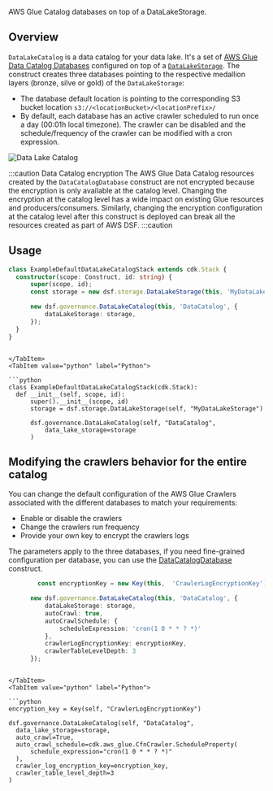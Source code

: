 [//]: # (This file is generated, do not modify directly, update the README.md in framework/src/governance)

AWS Glue Catalog databases on top of a DataLakeStorage.

## Overview

`DataLakeCatalog` is a data catalog for your data lake. It's a set of [AWS Glue Data Catalog Databases](https://docs.aws.amazon.com/glue/latest/dg/define-database.html) configured on top of a [`DataLakeStorage`](./data-lake-storage.mdx).
The construct creates three databases pointing to the respective medallion layers (bronze, silve or gold) of the `DataLakeStorage`:
- The database default location is pointing to the corresponding S3 bucket location `s3://<locationBucket>/<locationPrefix>/`
- By default, each database has an active crawler scheduled to run once a day (00:01h local timezone). The crawler can be disabled and the schedule/frequency of the crawler can be modified with a cron expression.

![Data Lake Catalog](../../../static/img/adsf-data-lake-catalog.png)

:::caution Data Catalog encryption
The AWS Glue Data Catalog resources created by the `DataCatalogDatabase` construct are not encrypted because the encryption is only available at the catalog level. Changing the encryption at the catalog level has a wide impact on existing Glue resources and producers/consumers. Similarly, changing the encryption configuration at the catalog level after this construct is deployed can break all the resources created as part of AWS DSF.
:::caution

## Usage

<Tabs>
  <TabItem value="typescript" label="TypeScript" default>

  ```typescript
  class ExampleDefaultDataLakeCatalogStack extends cdk.Stack {
    constructor(scope: Construct, id: string) {
        super(scope, id);
        const storage = new dsf.storage.DataLakeStorage(this, 'MyDataLakeStorage');

        new dsf.governance.DataLakeCatalog(this, 'DataCatalog', {
            dataLakeStorage: storage,
        });
    }
}
  ```
  
  ```mdx-code-block
  
  </TabItem>
  <TabItem value="python" label="Python">

  ```python
  class ExampleDefaultDataLakeCatalogStack(cdk.Stack):
    def __init__(self, scope, id):
        super().__init__(scope, id)
        storage = dsf.storage.DataLakeStorage(self, "MyDataLakeStorage")

        dsf.governance.DataLakeCatalog(self, "DataCatalog",
            data_lake_storage=storage
        )
  ```

  </TabItem>
</Tabs>

## Modifying the crawlers behavior for the entire catalog

You can change the default configuration of the AWS Glue Crawlers associated with the different databases to match your requirements:
* Enable or disable the crawlers
* Change the crawlers run frequency
* Provide your own key to encrypt the crawlers logs

The parameters apply to the three databases, if you need fine-grained configuration per database, you can use the [DataCatalogDatabase](./data-catalog-database) construct.

<Tabs>
  <TabItem value="typescript" label="TypeScript" default>

  ```typescript
          const encryptionKey = new Key(this,  'CrawlerLogEncryptionKey');

        new dsf.governance.DataLakeCatalog(this, 'DataCatalog', {
            dataLakeStorage: storage,
            autoCrawl: true,
            autoCrawlSchedule: {
                scheduleExpression: 'cron(1 0 * * ? *)'
            },
            crawlerLogEncryptionKey: encryptionKey,
            crawlerTableLevelDepth: 3
        });
  ```
  
  ```mdx-code-block
  
  </TabItem>
  <TabItem value="python" label="Python">

  ```python
  encryption_key = Key(self, "CrawlerLogEncryptionKey")

dsf.governance.DataLakeCatalog(self, "DataCatalog",
    data_lake_storage=storage,
    auto_crawl=True,
    auto_crawl_schedule=cdk.aws_glue.CfnCrawler.ScheduleProperty(
        schedule_expression="cron(1 0 * * ? *)"
    ),
    crawler_log_encryption_key=encryption_key,
    crawler_table_level_depth=3
)
  ```

  </TabItem>
</Tabs>

